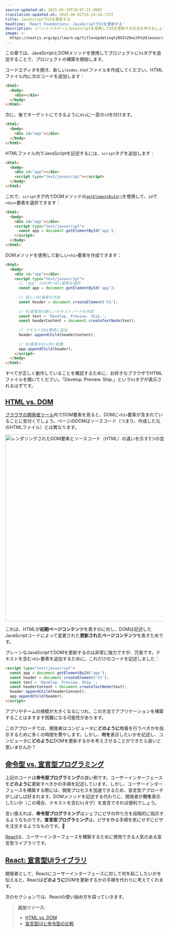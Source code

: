 ```yaml
---
source-updated-at: 2025-05-29T19:07:21.000Z
translation-updated-at: 2025-06-02T19:24:54.717Z
title: JavaScriptでUIを更新する
headline: 'React Foundations: JavaScriptでUIを更新する'
description: イベントリスナーとJavaScriptを使用してUIを更新する方法を学びましょう。
image: >-
  https://nextjs.org/api/learn-og?title=Updating%20UI%20with%20Javascript&amp;chapter=3
---
```


この章では、JavaScriptとDOMメソッドを使用してプロジェクトに`h1`タグを追加することで、プロジェクトの構築を開始します。

コードエディタを開き、新しい`index.html`ファイルを作成してください。HTMLファイル内に次のコードを追加します：

```html {1,2,3,4,5} filename="index.html"
<html>
  <body>
    <div></div>
  </body>
</html>
```

次に、後でターゲットにできるように`div`に一意の`id`を付けます。

```html {3} filename="index.html"
<html>
  <body>
    <div id="app"></div>
  </body>
</html>
```

HTMLファイル内でJavaScriptを記述するには、`script`タグを追加します：

```html {4} filename="index.html"
<html>
  <body>
    <div id="app"></div>
    <script type="text/javascript"></script>
  </body>
</html>
```

これで、`script`タグ内でDOMメソッドの[`getElementById()`](https://developer.mozilla.org/en-US/docs/Web/API/Document/getElementById)を使用して、`id`で`<div>`要素を選択できます：

```html {5} filename="index.html"
<html>
  <body>
    <div id="app"></div>
    <script type="text/javascript">
      const app = document.getElementById('app');
    </script>
  </body>
</html>
```

DOMメソッドを使用して新しい`<h1>`要素を作成できます：

```html {6,9,12,13,16,19} filename="index.html"
<html>
  <body>
    <div id="app"></div>
    <script type="text/javascript">
      // 'app' idを持つdiv要素を選択
      const app = document.getElementById('app');
 
      // 新しいH1要素を作成
      const header = document.createElement('h1');
 
      // H1要素用の新しいテキストノードを作成
      const text = 'Develop. Preview. Ship.';
      const headerContent = document.createTextNode(text);
 
      // テキストをH1要素に追加
      header.appendChild(headerContent);
 
      // H1要素をdiv内に配置
      app.appendChild(header);
    </script>
  </body>
</html>
```

すべてが正しく動作していることを確認するために、お好きなブラウザでHTMLファイルを開いてください。「Develop. Preview. Ship.」という`h1`タグが表示されるはずです。

[HTML vs. DOM](#html-vs-the-dom)
--------------------------------

[ブラウザの開発者ツール](https://developer.mozilla.org/docs/Learn/Common_questions/Tools_and_setup/What_are_browser_developer_tools)内でDOM要素を見ると、DOMに`<h1>`要素が含まれていることに気付くでしょう。ページのDOMはソースコード（つまり、作成した元のHTMLファイル）とは異なります。

<Image
  alt="レンダリングされたDOM要素とソースコード（HTML）の違いを示す2つの並列図"
  srcLight="https://h8DxKfmAPhn8O0p3.public.blob.vercel-storage.com/learn/light/learn-dom-and-source.png"
  srcDark="https://h8DxKfmAPhn8O0p3.public.blob.vercel-storage.com/learn/dark/learn-dom-and-source.png"
  width="1600"
  height="594"
/>

これは、HTMLが**初期ページコンテンツ**を表すのに対し、DOMは記述したJavaScriptコードによって変更された**更新されたページコンテンツ**を表すためです。

プレーンなJavaScriptでDOMを更新するのは非常に強力ですが、冗長です。テキストを含む`<h1>`要素を追加するために、これだけのコードを記述しました：

```html filename="index.html"
<script type="text/javascript">
  const app = document.getElementById('app');
  const header = document.createElement('h1');
  const text = 'Develop. Preview. Ship.';
  const headerContent = document.createTextNode(text);
  header.appendChild(headerContent);
  app.appendChild(header);
</script>
```

アプリやチームの規模が大きくなるにつれ、この方法でアプリケーションを構築することはますます困難になる可能性があります。

このアプローチでは、開発者はコンピュータに**どのように**物事を行うべきかを指示するために多くの時間を費やします。しかし、**何を**表示したいかを記述し、コンピュータに**どのように**DOMを更新するかを考えさせることができたら良いと思いませんか？

[命令型 vs. 宣言型プログラミング](#imperative-vs-declarative-programming)
------------------------------------------------------------------------

上記のコードは**命令型プログラミング**の良い例です。ユーザーインターフェースを**どのように**更新すべきかの手順を記述しています。しかし、ユーザーインターフェースを構築する際には、開発プロセスを加速できるため、宣言型アプローチがしばしば好まれます。DOMメソッドを記述する代わりに、開発者が**何を**表示したいか（この場合、テキストを含む`h1`タグ）を宣言できれば便利でしょう。

言い換えれば、**命令型プログラミング**はシェフにピザの作り方を段階的に指示するようなものです。**宣言型プログラミング**は、ピザを作る手順を気にせずにピザを注文するようなものです。🍕

[React](https://react.dev/)は、ユーザーインターフェースを構築するために使用できる人気のある宣言型ライブラリです。

[React: 宣言型UIライブラリ](#react-a-declarative-ui-library)
-----------------------------------------------------------

開発者として、Reactにユーザーインターフェースに対して何を起こしたいかを伝えると、Reactは**どのように**DOMを更新するかの手順を代わりに考えてくれます。

次のセクションでは、Reactの使い始め方を探っていきます。

> **追加リソース:**
> 
> *   [HTML vs. DOM](https://developer.chrome.com/docs/devtools/dom/#appendix)
> *   [宣言型UIと命令型の比較](https://react.dev/learn/reacting-to-input-with-state#how-declarative-ui-compares-to-imperative)